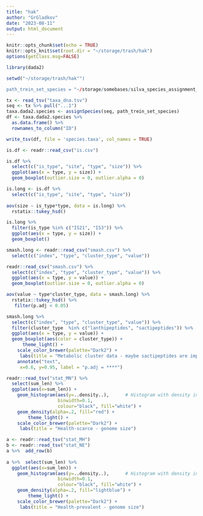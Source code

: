 ```yaml
---
title: "hak"
author: "GrGladkov"
date: "2023-08-11"
output: html_document
---
```


```r

knitr::opts_chunk$set(echo = TRUE)
knitr::opts_knit$set(root.dir = "~/storage/trash/hak")
options(getClass.msg=FALSE)

```


```r

library(dada2)

setwd("~/storage/trash/hak"")

path_trein_set_species = "~/storage/somebases/silva_species_assignment_v138.1.fa.gz"

```


```r

tx <- read_tsv("taxa_dna.tsv")
seq <- tx %>% pull("...1")
taxa.dada2.species <- assignSpecies(seq, path_trein_set_species)
df <- taxa.dada2.species %>% 
  as.data.frame() %>% 
  rownames_to_column("ID")

write_tsv(df, file = 'species.taxa', col_names = TRUE)

```


```r

is.df <- readr::read_csv("is.csv")

is.df %>% 
  select(c("is_type", "site", "type", "size")) %>% 
  ggplot(aes(x = type, y = size)) +
  geom_boxplot(outlier.size = 0, outlier.alpha = 0)

```

```r

is.long <- is.df %>% 
  select(c("is_type", "site", "type", "size")) 
 
aov(size ~ is_type*type, data = is.long) %>%
  rstatix::tukey_hsd()

```

```r

is.long %>% 
  filter(is_type %in% c("IS21", "IS3")) %>% 
  ggplot(aes(x = type, y = size)) +
  geom_boxplot()

```


```r

smash.long <- readr::read_csv("smash.csv") %>% 
  select(c("index", "type", "cluster_type", "value")) 

readr::read_csv("smash.csv") %>% 
  select(c("index", "type", "cluster_type", "value")) %>% 
  ggplot(aes(x = type, y = value)) +
  geom_boxplot(outlier.size = 0, outlier.alpha = 0)

```

```r

aov(value ~ type*cluster_type, data = smash.long) %>%
  rstatix::tukey_hsd() %>% 
   filter(p.adj < 0.05)

smash.long %>% 
  select(c("index", "type", "cluster_type", "value")) %>% 
  filter(cluster_type  %in% c("lanthipeptides", "sactipeptides")) %>% 
  ggplot(aes(x = type, y = value)) +
  geom_boxplot(aes(color = cluster_type)) +
      theme_light() + 
    scale_color_brewer(palette="Dark2") +
     labs(title = "Metabolic cluster data - maybe sactipeptides are important?") +
    annotate("text",
     x=0.6, y=0.95, label = "p.adj = ****")

```

```r

readr::read_tsv("stat_MN") %>% 
  select(sum_len) %>% 
  ggplot(aes(x=sum_len)) + 
    geom_histogram(aes(y=..density..),      # Histogram with density instead of count on y-axis
                   binwidth=0.1,
                   colour="black", fill="white") +
    geom_density(alpha=.2, fill="red") +
        theme_light() + 
    scale_color_brewer(palette="Dark2") +
     labs(title = "Health-scarce - genome size")

```
```r

a <- readr::read_tsv("stat_MH")
b <- readr::read_tsv("stat_NE")
a %>%  add_row(b)
  
a %>%  select(sum_len) %>% 
  ggplot(aes(x=sum_len)) + 
    geom_histogram(aes(y=..density..),      # Histogram with density instead of count on y-axis
                   binwidth=0.1,
                   colour="black", fill="white") +
    geom_density(alpha=.2, fill="lightblue") +
        theme_light() + 
    scale_color_brewer(palette="Dark2") +
     labs(title = "Health-prevalent - genome size")

```




